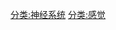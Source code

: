 {{Cat main|感觉系统}}
{{Commons cat|Sensory system}}

[[分类:神经系统|分类:神经系统]]
[[分类:感觉|分类:感觉]]

<!--
[[tr:Kategori:Duyu_organları|tr:Kategori:Duyu organları]]
-->